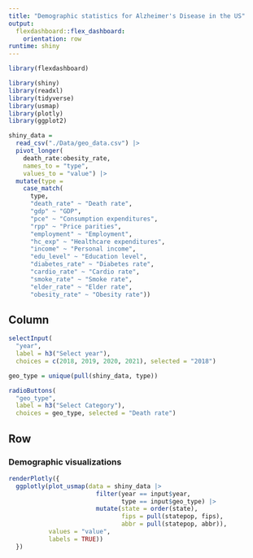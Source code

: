 ```yaml
---
title: "Demographic statistics for Alzheimer's Disease in the US"
output: 
  flexdashboard::flex_dashboard:
    orientation: row
runtime: shiny
---
```


```r
library(flexdashboard)

library(shiny)
library(readxl)
library(tidyverse)
library(usmap)
library(plotly)
library(ggplot2)
```

```r
shiny_data =
  read_csv("./Data/geo_data.csv") |>
  pivot_longer(
    death_rate:obesity_rate,
    names_to = "type",
    values_to = "value") |>
  mutate(type =
    case_match(
      type,
      "death_rate" ~ "Death rate",
      "gdp" ~ "GDP",
      "pce" ~ "Consumption expenditures",
      "rpp" ~ "Price parities",
      "employment" ~ "Employment",
      "hc_exp" ~ "Healthcare expenditures",
      "income" ~ "Personal income",
      "edu_level" ~ "Education level",
      "diabetes_rate" ~ "Diabetes rate",
      "cardio_rate" ~ "Cardio rate",
      "smoke_rate" ~ "Smoke rate",
      "elder_rate" ~ "Elder rate",
      "obesity_rate" ~ "Obesity rate"))
```

Column {.sidebar}
-----------------------------------------------------------------------
```r
selectInput(
  "year", 
  label = h3("Select year"),
  choices = c(2018, 2019, 2020, 2021), selected = "2018")

geo_type = unique(pull(shiny_data, type))

radioButtons(
  "geo_type", 
  label = h3("Select Category"),
  choices = geo_type, selected = "Death rate")


```

Row
-----------------------------------------------------------------------
### Demographic visualizations
```r
renderPlotly({
  ggplotly(plot_usmap(data = shiny_data |>
                        filter(year == input$year,
                               type == input$geo_type) |>
                        mutate(state = order(state),
                               fips = pull(statepop, fips),
                               abbr = pull(statepop, abbr)),
           values = "value",
           labels = TRUE))
  })
```
